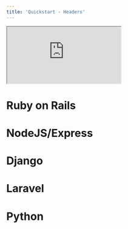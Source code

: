 ```yaml
---
title: 'Quickstart - Headers'
---
```


<iframe src="https://portal.productboard.com/gpance3g1lcrqfgcvefy61vu" frameborder="100000"></iframe>


# Ruby on Rails
<CardGroup cols={2}>
  <Card title="GitHub Repo" icon="github"
    href="https://github.com/aptible/template-rails">
  </Card>
  <Card title="View Example" icon="browser" href="https://app-52710.on-aptible.com/">
  </Card>
</CardGroup>

# NodeJS/Express
<CardGroup cols={2}>
  <Card title="GitHub Repo" icon="github"
    href="https://github.com/aptible/template-express">
  </Card>
  <Card title="View Example" icon="browser" href="https://app-52737.on-aptible.com/">
  </Card>
</CardGroup>

# Django
<CardGroup cols={2}>
  <Card title="GitHub Repo" icon="github"
    href="https://github.com/aptible/template-django">
  </Card>
  <Card title="View Example" icon="browser" href="https://app-52709.on-aptible.com/">
  </Card>
</CardGroup>

# Laravel
<CardGroup cols={2}>
  <Card title="GitHub Repo" icon="github"
    href="https://github.com/aptible/template-laravel">
  </Card>
  <Card title="View Example" icon="browser" href="https://app-52756.on-aptible.com/">
  </Card>
  </CardGroup>

# Python
<CardGroup cols={2}>
  <Card title="GitHub Repo" icon="github"
    href="https://github.com/aptible/deploy-demo-app">
  </Card>
  <Card title="View Example" icon="browser" href="https://app-60388.on-aptible.com/">
  </Card>
  </CardGroup>
